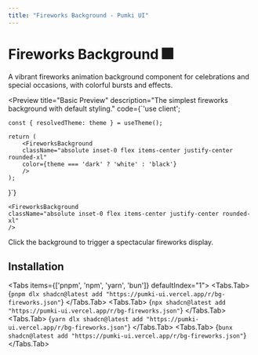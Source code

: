 ```yaml
---
title: "Fireworks Background - Pumki UI"
---
```



# Fireworks Background 🎆

A vibrant fireworks animation background component for celebrations and special occasions, with colorful bursts and effects.

<Preview 
  title="Basic Preview"
  description="The simplest fireworks background with default styling."
  code={`'use client';
 
    const { resolvedTheme: theme } = useTheme();
    
    return (
        <FireworksBackground
        className="absolute inset-0 flex items-center justify-center rounded-xl"
        color={theme === 'dark' ? 'white' : 'black'}
        />
    );
}`}
>

    <FireworksBackground
    className="absolute inset-0 flex items-center justify-center rounded-xl"
    />

</Preview>

<Callout>Click the background to trigger a spectacular fireworks display.</Callout>

## Installation

<Tabs items={['pnpm', 'npm', 'yarn', 'bun']} defaultIndex="1">
  <Tabs.Tab>
    <CodeBlock language="bash">
      {`pnpm dlx shadcn@latest add "https://pumki-ui.vercel.app/r/bg-fireworks.json"`}
    </CodeBlock>
  </Tabs.Tab>
  <Tabs.Tab>
    <CodeBlock language="bash">
      {`npx shadcn@latest add "https://pumki-ui.vercel.app/r/bg-fireworks.json"`}
    </CodeBlock>
  </Tabs.Tab>
  <Tabs.Tab>
    <CodeBlock language="bash">
      {`yarn dlx shadcn@latest add "https://pumki-ui.vercel.app/r/bg-fireworks.json"`}
    </CodeBlock>
  </Tabs.Tab>
  <Tabs.Tab>
    <CodeBlock language="bash">
      {`bunx shadcn@latest add "https://pumki-ui.vercel.app/r/bg-fireworks.json"`}
    </CodeBlock>
  </Tabs.Tab>
</Tabs>


